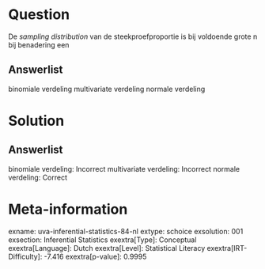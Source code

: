 Question
========

De *sampling distribution* van de steekproefproportie is bij voldoende
grote n bij benadering een

Answerlist
----------

binomiale verdeling
multivariate verdeling
normale verdeling

Solution
========

Answerlist
----------

binomiale verdeling: Incorrect
multivariate verdeling: Incorrect
normale verdeling: Correct

Meta-information
================
exname: uva-inferential-statistics-84-nl
extype: schoice
exsolution: 001
exsection: Inferential Statistics
exextra[Type]: Conceptual
exextra[Language]: Dutch
exextra[Level]: Statistical Literacy
exextra[IRT-Difficulty]: -7.416
exextra[p-value]: 0.9995
